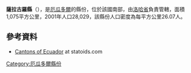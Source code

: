 {{Coord|3|38|S|79|14|W|display=title}}

'''薩拉古羅縣'''（{{lang-es|Cantón Saraguro}}），是[[厄瓜多爾|厄瓜多爾]]的縣份，位於該國南部，由[[洛哈省|洛哈省]]負責管轄，面積1,075平方公里，2001年人口28,029，該縣份人口密度為每平方公里26.07人。

==參考資料==
*[http://www.statoids.com/yec.html Cantons of Ecuador]{{Wayback|url=http://www.statoids.com/yec.html |date=20110628180130 }} at statoids.com

{{厄瓜多爾縣份}}

[[Category:厄瓜多爾縣份|Category:厄瓜多爾縣份]]


{{Ecuador-geo-stub}}